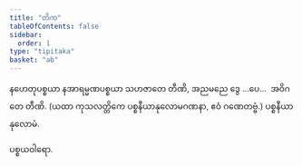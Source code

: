 ```yaml
---
title: "တိက"
tableOfContents: false
sidebar:
  order: 1
type: "tipitaka"
basket: "ab"
---
```



<DynamicBreadcrumb />

<Paragraph number="2244" type="center">
နဟေတုပစ္စယာ နအာရမ္မဏပစ္စယာ သဟဇာတေ တီဏိ, အညမညေ ဒွေ …ပေ…  အဝိဂတေ တီဏိ.
</Paragraph>

<Paragraph number="2245" type="center">
(ယထာ ကုသလတ္တိကေ ပစ္စနီယာနုလောမဂဏနာ, ဧဝံ ဂဏေတဗ္ဗံ.)

</Paragraph>

<Paragraph number="2246" type="center">
ပစ္စနီယာနုလောမံ.

  
ပစ္စယဝါရော.
</Paragraph>